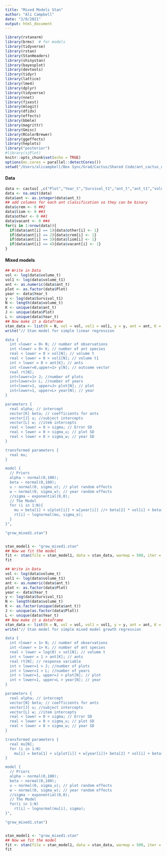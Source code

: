 ```yaml
---
title: "Mixed Models Stan"
author: "Ali Campbell"
date: "2/8/2021"
output: html_document
---
```


```r
library(rstanarm)
library(brms)  # for models
library(tidyverse)
library(rstan)
library(StanHeaders)
library(shinystan)
library(bayesplot)
library(devtools)
library(tidyr)
library(lattice)
library(lme4)
library(dplyr)
library(tidyverse)
library(nnet)
library(fixest)
library(mlogit)
library(dfidx)
library(effects)
library(bbmle)
library(magrittr)
library(Gmisc)
library(RColorBrewer)
library(ggeffects)
library(heplots)
library("posterior")
#library(sjPlot)
knitr::opts_chunk$set(echo = TRUE)
options(mc.cores = parallel::detectCores())
setwd("/Users/alicampbell/Box Sync/Grad/Cactus/Shared Code/ant_cactus_demography/Stan")
```

#### Data

```r
data <- cactus[ ,c("Plot","Year_t","Survival_t1","ant_t","ant_t1","volume_t","volume_t1")]
data <- na.omit(data)
data$ant <- as.integer(data$ant_t)
## add columns for each ant classification so they can be binary
data$crem <- 0 ##2
data$liom <- 0 ##3
data$other <- 0 ##1
data$vacant <- 0 ##4
for(i in 1:nrow(data)){
  if(data$ant[i] == 1){data$other[i] <- 1}
  if(data$ant[i] == 2){data$crem[i] <- 1}
  if(data$ant[i] == 3){data$liom[i] <- 1}
  if(data$ant[i] == 4){data$vacant[i] <- 1}
}
```


#### Mixed models
```r
## Write in Data
vol <- log(data$volume_t)
vol1 <- log(data$volume_t1)
ant <- as.numeric(data$ant_t)
plot <- as.factor(data$Plot)
year <- data$Year_t
y <- log(data$Survival_t1)
N <- length(data$volume_t)
K <- unique(data$ant_t)
J <- unique(data$Plot)
L <- unique(data$Year_t)
## Now make it a dataframe
stan_data <- list(N = N, vol = vol, vol1 = vol1, y = y, ant = ant, K = K, J = J, L = L)
write("// Stan model for simple linear regression

data {
  int <lower = 0> N; // number of observations
  int <lower = 0> K; // number of ant species
  real < lower = 0 > vol[N]; // volume t
  real < lower = 0 > vol1[N]; // volume t1
  int < lower = 0 > ant[K]; // ants
  int <lower=0,upper=1> y[N]; // outcome vector
  real rt[N];
  int<lower=1> J; //number of plots
  int<lower=1> L; //number of years
  int<lower=1, upper=J> plot[N]; // plot
  int<lower=1, upper=L> year[N]; // year
}

parameters {
  real alpha; // intercept
  vector[K] beta; // coefficients for ants
  vector[J] u; //subject intercepts
  vector[L] w; //item intercepts
  real < lower = 0 > sigma; // Error SD
  real < lower = 0 > sigma_u; // plot SD
  real < lower = 0 > sigma_w; // year SD
}

transformed parameters {
  real mu;
}

model {
  // Priors
  alpha ~ normal(0,100);
  beta ~ normal(0,100); 
  u ~ normal(0, sigma_u); // plot random effects
  w ~ normal(0, sigma_w); // year random effects
  //sigma ~ exponential(0,0);
  // The Model
  for (i in 1:N){
    mu = beta[1] + u[plot[i]] + w[year[i]] //+ beta[2] * vol[i] + beta[3]*ant[i];
    rt[i] ~ lognormal(mu, sigma_e);
  }
}",

"grow_mixed1.stan")


stan_model1 <- "grow_mixed1.stan"
## Now we fit the model
fit <- stan(file = stan_model1, data = stan_data, warmup = 500, iter = 1000, chains = 4, cores = 2, thin = 1)
fit
```

```r
## Write in Data
vol <- log(data$volume_t)
vol1 <- log(data$volume_t1)
ant <- as.numeric(data$ant_t)
plot <- as.factor(data$Plot)
year <- data$Year_t
y <- log(data$Survival_t1)
N <- length(data$volume_t)
K <- as.factor(unique(data$ant_t))
J <- unique(as.factor(data$Plot))
L <- unique(data$Year_t)
## Now make it a dataframe
stan_data <- list(N = N, vol = vol, vol1 = vol1, y = y, ant = ant, K = K, J = J, L = L)
write("// Stan model for simple mixed model growth regression

data {
  int <lower = 1> N; // number of observations
  int <lower = 1> K; // number of ant species
  real < lower = log(0) > vol[N]; // volume t
  int < lower = 1 > ant[K]; // ants
  real rt[N]; // response variable
  int < lower=1 > J; //number of plots
  int < lower=1 > L; //number of years
  int < lower=1, upper=J > plot[N]; // plot
  int < lower=1, upper=L > year[N]; // year
}

parameters {
  real alpha; // intercept
  vector[N] beta; // coefficients for ants
  vector[J] u; //subject intercepts
  vector[L] w; //item intercepts
  real < lower = 0 > sigma; // Error SD
  real < lower = 0 > sigma_u; // plot SD
  real < lower = 0 > sigma_w; // year SD
}

transformed parameters {
  real mu[N];
  for (i in 1:N)
    mu[i] = beta[1] + u[plot[i]] + w[year[i]]+ beta[2] * vol[i] + beta[3]*ant[i];
}

model {
  // Priors
  alpha ~ normal(0,100);
  beta ~ normal(0,100); 
  u ~ normal(0, sigma_u); // plot random effects
  w ~ normal(0, sigma_w); // year random effects
  //sigma ~ exponential(0,0);
  // The Model
  for(i in 1:N)
    rt[i] ~ lognormal(mu[i], sigma);
}",

"grow_mixed1.stan")


stan_model1 <- "grow_mixed1.stan"
## Now we fit the model
fit <- stan(file = stan_model1, data = stan_data, warmup = 500, iter = 1000, chains = 4, cores = 2, thin = 1)
fit
```

